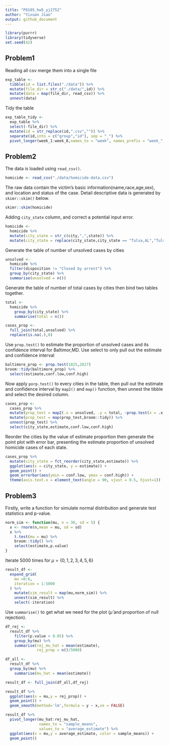```yaml
---
title: "P8105_hw5_yj2752"
author: "Yixuan Jiao"
output: github_document
---
```


```r
library(purrr)
library(tidyverse)
set.seed(42)
```


## Problem1
Reading all csv merge them into a single file
```r
exp_table <- 
  tibble(id = list.files("./data")) %>%
  mutate(file_dir = str_c("./data/",id)) %>%
  mutate(data = map(file_dir, read_csv)) %>%
  unnest(data)
```
Tidy the table
```r
exp_table_tidy <- 
  exp_table %>%
  select(-file_dir) %>%
  mutate(id = str_replace(id,".csv","")) %>%
  separate(id,into = c("group","id"), sep = "_") %>%
  pivot_longer(week_1:week_8,names_to = "week", names_prefix = "week_",values_to = "data") 
```

## Problem2
The data is loaded using `read_csv()`.
```r
homicide <- read_csv("./data/homicide-data.csv")
```
The raw data contain the victim's basic information(name,race,age,sex), and location and status of the case. Detail descriptive data is generated by `skimr::skim()` below.
```r
skimr::skim(homicide)
```
Adding `city_state` column, and correct a potential input error.
```r
homicide <- 
  homicide %>%
  mutate(city_state = str_c(city,",",state)) %>%
  mutate(city_state = replace(city_state,city_state == "Tulsa,AL","Tulsa,OK"))
```
Generate the table of number of unsolved cases by cities
```r
unsolved <-
  homicide %>%
  filter(disposition != "Closed by arrest") %>%
  group_by(city_state) %>%
  summarise(unsolved = n())
```
Generate the table of number of total cases by cities then bind two tables together.
```r
total <-
  homicide %>%
    group_by(city_state) %>%
    summarise(total = n())

cases_prop <- 
  full_join(total,unsolved) %>%
  replace(is.na(.),0)
```
Use `prop.test()` to estimate the proportion of unsolved cases and its confidence interval for Baltimor,MD. Use select to only pull out the estimate and confidence interval
```r
baltimore_prop <- prop.test(1825,2827)
broom::tidy(baltimore_prop) %>%
  select(estimate,conf.low,conf.high)
```
Now apply `porp.test()` to every cities in the table, then pull out the estimate and confidence interval by `map2()` and `map()` function, then unnest the tibble and select the desired column.
```r
cases_prop <- 
  cases_prop %>%
  mutate(prop_test = map2(.x = unsolved, .y = total, ~prop.test(x = .x, n = .y))) %>%
  mutate(prop_test = map(prop_test,broom::tidy)) %>%
  unnest(prop_test) %>%
  select(city_state,estimate,conf.low,conf.high)
```
Reorder the cities by the value of estimate proportion then generate the point plot with error bar, presenting the estimate proportion of unsolved homicide cases of each state.
```r
cases_prop %>%
  mutate(city_state = fct_reorder(city_state,estimate)) %>%
  ggplot(aes(x = city_state, y = estimate)) +
  geom_point() +
  geom_errorbar(aes(ymin = conf.low, ymax = conf.high)) +
  theme(axis.text.x = element_text(angle = 90, vjust = 0.5, hjust=1))
```

## Problem3
Firstly, write a function for simulate normal distribution and generate test statistics and p-value.
```r
norm_sim <- function(mu, n = 30, sd = 5) {
  x <- rnorm(n,mean = mu, sd = sd)
  x %>%
    t.test(mu = mu) %>%
    broom::tidy() %>%
    select(estimate,p.value)
}
```
Iterate 5000 times for $\mu = \{0,1,2,3,4,5,6\}$
```r
result_df <-
  expand_grid(
    mu =0:6,
    iteration = 1:5000
  ) %>%
    mutate(sim_result = map(mu,norm_sim)) %>%
    unnest(sim_result) %>% 
    select(-iteration)
```
Use `summarise()` to get what we need for the plot ($\hat{\mu}$ and proportion of null rejection).
```r
df_rej <-
  result_df %>%
    filter(p.value < 0.05) %>%
    group_by(mu) %>%
    summarise(rej_mu_hat = mean(estimate),
              rej_prop = n()/5000)

df_all <-
  result_df %>%
  group_by(mu) %>%
    summarise(mu_hat = mean(estimate))

result_df <- full_join(df_all,df_rej)
```

```r
result_df %>%
  ggplot(aes(x = mu,y = rej_prop)) +
  geom_point() +
  geom_smooth(method='lm',formula = y ~ x,se = FALSE)
```

```r
result_df %>%
  pivot_longer(mu_hat:rej_mu_hat, 
               names_to = "sample_means",
               values_to = "average_estimate") %>%
  ggplot(aes(x = mu,y = average_estimate, color = sample_means)) +
  geom_point()
```

